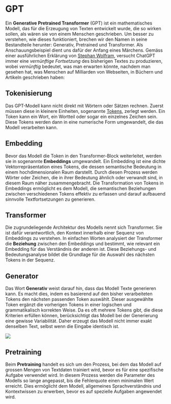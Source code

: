 

# GPT
Ein **Generative Pretrained Transformer** (GPT) ist ein mathematisches Modell, das für die Erzeugung von Texten entwickelt wurde, die so wirken sollen, als wären sie von einem Menschen geschrieben. Um besser zu verstehen, wie dieses funktioniert, brechen wir den Namen in seine Bestandteile herunter: Generativ, Pretrained und Transformer. Als Anschauungsbeispiel dient uns dafür der Anfang eines Märchens. Gemäss einer ausführlichen Erklärung von [Stephan Wolfram](https://writings.stephenwolfram.com/2023/02/what-is-chatgpt-doing-and-why-does-it-work/), versucht ChatGPT immer eine *vernünftige Fortsetzung* des bisherigen Textes zu produzieren, wobei *vernünftig* bedeutet, was man erwarten könnte, nachdem man gesehen hat, was Menschen auf Milliarden von Webseiten, in Büchern und Artikeln geschrieben haben:

<MDXImage src="/explanations/gpt-prediction.png" alt="Sprachmodell generiert Textfortsetzung" />

## Tokenisierung
Das GPT-Modell kann nicht direkt mit Wörtern oder Sätzen rechnen. Zuerst müssen diese in kleinere Einheiten, sogenannte [Tokens](/glossary/token), zerlegt werden. Ein Token kann ein Wort, ein Wortteil oder sogar ein einzelnes Zeichen sein. Diese Tokens werden dann in eine numerische Form umgewandelt, die das Modell verarbeiten kann.

## Embedding
Bevor das Modell die Token in den Transformer-Block weiterleitet, werden sie in sogenannte **Embeddings** umgewandelt. Ein Embedding ist eine dichte Vektorrepräsentation eines Tokens, die dessen semantische Bedeutung in einem hochdimensionalen Raum darstellt. Durch diesen Prozess werden Wörter oder Zeichen, die in ihrer Bedeutung ähnlich oder verwandt sind, in diesem Raum näher zusammengebracht. Die Transformation von Tokens in Embeddings ermöglicht es dem Modell, die semantischen Beziehungen zwischen verschiedenen Tokens effektiv zu erfassen und darauf aufbauend sinnvolle Textfortsetzungen zu generieren.

## Transformer
Die zugrundeliegende Architektur des Modells nennt sich Transformer. Sie ist dafür verantwortlich, den Kontext innerhalb einer Sequenz von Embeddings zu verstehen. In einfachen Worten analysiert der Transformer die **Beziehung** zwischen den Embeddings und bestimmt, wie relevant ein Embedding für das Verständnis der anderen ist. Diese Beziehungs- und Bedeutungsanalyse bildet die Grundlage für die Auswahl des nächsten Tokens in der Sequenz.

## Generator
Das Wort **Generativ** weist darauf hin, dass das Modell Texte generieren kann. Es macht dies, indem es basierend auf den bisher verarbeiteten Tokens den nächsten passenden Token auswählt. Dieser ausgewählte Token ergänzt die vorherigen Tokens in einer logischen und grammatikalisch korrekten Weise. Da es oft mehrere Tokens gibt, die diese Kriterien erfüllen können, berücksichtigt das Modell bei der Generierung eine gewisse Variabilität. Daher erzeugt das Modell nicht immer exakt denselben Text, selbst wenn die Eingabe identisch ist.

![](/explanations/gpt.png)


## Pretraining
Beim **Pretraining** handelt es sich um den Prozess, bei dem das Modell auf grossen Mengen von Textdaten trainiert wird, bevor es für eine spezifische Aufgabe verwendet wird. In diesem Prozess werden die Parameter des Modells so lange angepasst, bis die Fehlerquote einen minimalen Wert erreicht. Dies ermöglicht dem Modell, allgemeines Sprachverständnis und Kontextwissen zu erwerben, bevor es auf spezielle Aufgaben angewendet wird.

